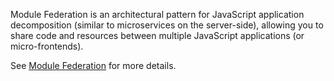 Module Federation is an architectural pattern for JavaScript application decomposition (similar to microservices on the server-side), allowing you to share code and resources between multiple JavaScript applications (or micro-frontends).

See [Module Federation](https://rsbuild.rs/guide/advanced/module-federation) for more details.
